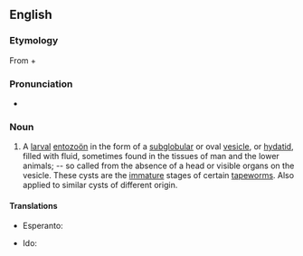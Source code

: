 ==English==

===Etymology===
From {{etyl|grc|en}} {{m|grc|ἀκέφαλος||headless}} + {{m|grc|κύστις||bladder}}

===Pronunciation===
* {{a|GenAm}} {{IPA|/ɑˈsɛfəloʊsɪst/|/əˈsɛfəloʊsɪst/|lang=en}}

===Noun===
{{en-noun}}

# {{lb|en|zoology}} A [[larval]] [[entozoön]] in the form of a [[subglobular]] or oval [[vesicle]], or [[hydatid]], filled with fluid, sometimes found in the tissues of man and the lower animals; -- so called from the absence of a head or visible organs on the vesicle. These cysts are the [[immature]] stages of certain [[tapeworm]]s. Also applied to similar cysts of different origin.

====Translations====
{{trans-top|larval entozoön}}
* Esperanto: {{t|eo|acefalocisto}}
{{trans-mid}}
* Ido: {{t+|io|acefalokisto}}
{{trans-bottom}}